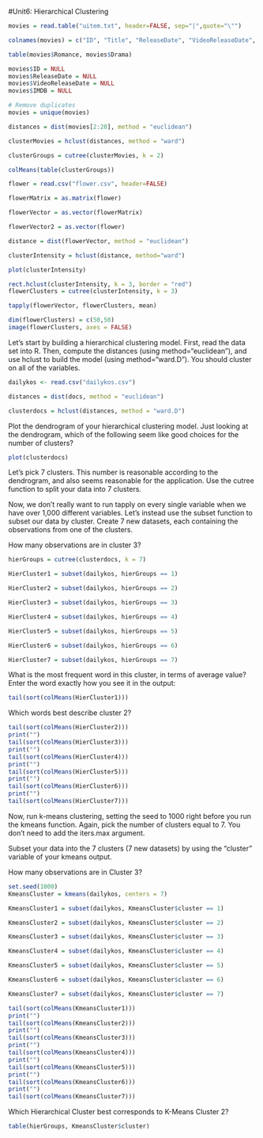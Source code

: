 
#Unit6: Hierarchical Clustering 

```{r}
movies = read.table("uitem.txt", header=FALSE, sep="|",quote="\"")


```
```{r}
colnames(movies) = c("ID", "Title", "ReleaseDate", "VideoReleaseDate", "IMDB", "Unknown", "Action", "Adventure", "Animation", "Childrens", "Comedy", "Crime", "Documentary", "Drama", "Fantasy", "FilmNoir", "Horror", "Musical", "Mystery", "Romance", "SciFi", "Thriller", "War", "Western")
```

```{r}
table(movies$Romance, movies$Drama)
```
```{r}
movies$ID = NULL
movies$ReleaseDate = NULL
movies$VideoReleaseDate = NULL
movies$IMDB = NULL

# Remove duplicates
movies = unique(movies)
```

```{r}
distances = dist(movies[2:20], method = "euclidean")
```
```{r}
clusterMovies = hclust(distances, method = "ward") 
```

```{r}
clusterGroups = cutree(clusterMovies, k = 2)
```
```{r}
colMeans(table(clusterGroups))

```

```{r}
flower = read.csv("flower.csv", header=FALSE)
```

```{r}
flowerMatrix = as.matrix(flower)
```

```{r}
flowerVector = as.vector(flowerMatrix)
```

```{r}
flowerVector2 = as.vector(flower)
```

```{r}
distance = dist(flowerVector, method = "euclidean")
```

```{r}
clusterIntensity = hclust(distance, method="ward")
```
```{r}
plot(clusterIntensity)
```

```{r}
rect.hclust(clusterIntensity, k = 3, border = "red")
flowerClusters = cutree(clusterIntensity, k = 3)
```

```{r}
tapply(flowerVector, flowerClusters, mean)
```

```{r}
dim(flowerClusters) = c(50,50)
image(flowerClusters, axes = FALSE)
```

Let's start by building a hierarchical clustering model. First, read the data set into R. Then, compute the distances (using method="euclidean"), and use hclust to build the model (using method="ward.D"). You should cluster on all of the variables.
```{r}
dailykos <- read.csv("dailykos.csv")

```

```{r}
distances = dist(docs, method = "euclidean")
```

```{r}
clusterdocs = hclust(distances, method = "ward.D") 
```

Plot the dendrogram of your hierarchical clustering model. Just looking at the dendrogram, which of the following seem like good choices for the number of clusters? 
```{r}
plot(clusterdocs)
```

Let's pick 7 clusters. This number is reasonable according to the dendrogram, and also seems reasonable for the application. Use the cutree function to split your data into 7 clusters.

Now, we don't really want to run tapply on every single variable when we have over 1,000 different variables. Let's instead use the subset function to subset our data by cluster. Create 7 new datasets, each containing the observations from one of the clusters.

How many observations are in cluster 3?
```{r}
hierGroups = cutree(clusterdocs, k = 7)
```

```{r}
HierCluster1 = subset(dailykos, hierGroups == 1)

HierCluster2 = subset(dailykos, hierGroups == 2)

HierCluster3 = subset(dailykos, hierGroups == 3)

HierCluster4 = subset(dailykos, hierGroups == 4)

HierCluster5 = subset(dailykos, hierGroups == 5)

HierCluster6 = subset(dailykos, hierGroups == 6)

HierCluster7 = subset(dailykos, hierGroups == 7)
```

What is the most frequent word in this cluster, in terms of average value? Enter the word exactly how you see it in the output:
```{r}
tail(sort(colMeans(HierCluster1)))
```
Which words best describe cluster 2?
```{r}
tail(sort(colMeans(HierCluster2)))
print("")
tail(sort(colMeans(HierCluster3)))
print("")
tail(sort(colMeans(HierCluster4)))
print("")
tail(sort(colMeans(HierCluster5)))
print("")
tail(sort(colMeans(HierCluster6)))
print("")
tail(sort(colMeans(HierCluster7)))
```

Now, run k-means clustering, setting the seed to 1000 right before you run the kmeans function. Again, pick the number of clusters equal to 7. You don't need to add the iters.max argument.

Subset your data into the 7 clusters (7 new datasets) by using the "cluster" variable of your kmeans output.

How many observations are in Cluster 3?
```{r}
set.seed(1000)
KmeansCluster = kmeans(dailykos, centers = 7)
```

```{r}
KmeansCluster1 = subset(dailykos, KmeansCluster$cluster == 1)

KmeansCluster2 = subset(dailykos, KmeansCluster$cluster == 2)

KmeansCluster3 = subset(dailykos, KmeansCluster$cluster == 3)

KmeansCluster4 = subset(dailykos, KmeansCluster$cluster == 4)

KmeansCluster5 = subset(dailykos, KmeansCluster$cluster == 5)

KmeansCluster6 = subset(dailykos, KmeansCluster$cluster == 6)

KmeansCluster7 = subset(dailykos, KmeansCluster$cluster == 7)
```

```{r}
tail(sort(colMeans(KmeansCluster1)))
print("")
tail(sort(colMeans(KmeansCluster2)))
print("")
tail(sort(colMeans(KmeansCluster3)))
print("")
tail(sort(colMeans(KmeansCluster4)))
print("")
tail(sort(colMeans(KmeansCluster5)))
print("")
tail(sort(colMeans(KmeansCluster6)))
print("")
tail(sort(colMeans(KmeansCluster7)))

```
Which Hierarchical Cluster best corresponds to K-Means Cluster 2?
```{r}
table(hierGroups, KmeansCluster$cluster)
```

